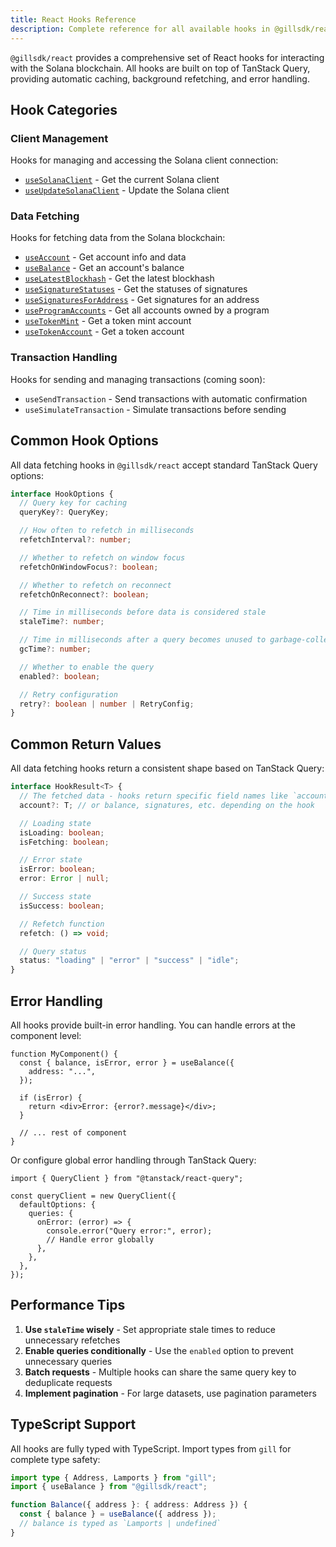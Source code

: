 ```yaml
---
title: React Hooks Reference
description: Complete reference for all available hooks in @gillsdk/react
---
```


`@gillsdk/react` provides a comprehensive set of React hooks for interacting with the Solana
blockchain. All hooks are built on top of TanStack Query, providing automatic caching, background
refetching, and error handling.

## Hook Categories

### Client Management

Hooks for managing and accessing the Solana client connection:

- [`useSolanaClient`](/docs/react/hooks/client#usesolanaclient) - Get the current Solana client
- [`useUpdateSolanaClient`](/docs/react/hooks/client#useupdatesolanaclient) - Update the Solana
  client

### Data Fetching

Hooks for fetching data from the Solana blockchain:

- [`useAccount`](/docs/react/hooks/data-fetching#useaccount) - Get account info and data
- [`useBalance`](/docs/react/hooks/data-fetching#usebalance) - Get an account's balance
- [`useLatestBlockhash`](/docs/react/hooks/data-fetching#uselatestblockhash) - Get the latest
  blockhash
- [`useSignatureStatuses`](/docs/react/hooks/data-fetching#usesignaturestatuses) - Get the statuses
  of signatures
- [`useSignaturesForAddress`](/docs/react/hooks/data-fetching#usesignaturesforaddress) - Get
  signatures for an address
- [`useProgramAccounts`](/docs/react/hooks/data-fetching#useprogramaccounts) - Get all accounts
  owned by a program
- [`useTokenMint`](/docs/react/hooks/data-fetching#usetokenmint) - Get a token mint account
- [`useTokenAccount`](/docs/react/hooks/data-fetching#usetokenaccount) - Get a token account

### Transaction Handling

Hooks for sending and managing transactions (coming soon):

- `useSendTransaction` - Send transactions with automatic confirmation
- `useSimulateTransaction` - Simulate transactions before sending

## Common Hook Options

All data fetching hooks in `@gillsdk/react` accept standard TanStack Query options:

```typescript
interface HookOptions {
  // Query key for caching
  queryKey?: QueryKey;

  // How often to refetch in milliseconds
  refetchInterval?: number;

  // Whether to refetch on window focus
  refetchOnWindowFocus?: boolean;

  // Whether to refetch on reconnect
  refetchOnReconnect?: boolean;

  // Time in milliseconds before data is considered stale
  staleTime?: number;

  // Time in milliseconds after a query becomes unused to garbage-collect it
  gcTime?: number;

  // Whether to enable the query
  enabled?: boolean;

  // Retry configuration
  retry?: boolean | number | RetryConfig;
}
```

## Common Return Values

All data fetching hooks return a consistent shape based on TanStack Query:

```typescript
interface HookResult<T> {
  // The fetched data - hooks return specific field names like `account`, `balance`, etc. instead of generic `data`
  account?: T; // or balance, signatures, etc. depending on the hook

  // Loading state
  isLoading: boolean;
  isFetching: boolean;

  // Error state
  isError: boolean;
  error: Error | null;

  // Success state
  isSuccess: boolean;

  // Refetch function
  refetch: () => void;

  // Query status
  status: "loading" | "error" | "success" | "idle";
}
```

## Error Handling

All hooks provide built-in error handling. You can handle errors at the component level:

```tsx
function MyComponent() {
  const { balance, isError, error } = useBalance({
    address: "...",
  });

  if (isError) {
    return <div>Error: {error?.message}</div>;
  }

  // ... rest of component
}
```

Or configure global error handling through TanStack Query:

```tsx
import { QueryClient } from "@tanstack/react-query";

const queryClient = new QueryClient({
  defaultOptions: {
    queries: {
      onError: (error) => {
        console.error("Query error:", error);
        // Handle error globally
      },
    },
  },
});
```

## Performance Tips

1. **Use `staleTime` wisely** - Set appropriate stale times to reduce unnecessary refetches
2. **Enable queries conditionally** - Use the `enabled` option to prevent unnecessary queries
3. **Batch requests** - Multiple hooks can share the same query key to deduplicate requests
4. **Implement pagination** - For large datasets, use pagination parameters

## TypeScript Support

All hooks are fully typed with TypeScript. Import types from `gill` for complete type safety:

```typescript
import type { Address, Lamports } from "gill";
import { useBalance } from "@gillsdk/react";

function Balance({ address }: { address: Address }) {
  const { balance } = useBalance({ address });
  // balance is typed as `Lamports | undefined`
}
```
